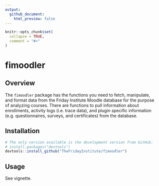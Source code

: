 ```yaml
---
output: 
  github_document:
    html_preview: false
---
```


```r
knitr::opts_chunk$set(
  collapse = TRUE,
  comment = "#>"
)
```

# fimoodler

## Overview

The `fimoodler` package has the functions you need to fetch, manipulate, and format data from the Friday Institute Moodle database for the purpose of analyzing courses.  There are functions to pull information about enrollments, activity logs (i.e. trace data), and plugin specific information (e.g. questionnaires, surveys, and certificates) from the database.

## Installation

```r
# The only version available is the development version from GitHub:
# install.packages("devtools")
devtools::install_github("TheFridayInstitute/fimoodler")
```

## Usage
See vignette.
